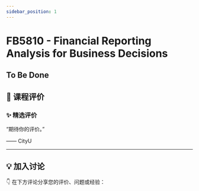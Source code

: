 ```yaml
---
sidebar_position: 1
---
```



# FB5810 - Financial Reporting Analysis for Business Decisions

## To Be Done

## **💬 课程评价**

### ✨ **精选评价**
<div className={commentStyles.commentBox}>
    <p className={commentStyles.commentText}>
        “期待你的评价。”
    </p>
    <p className={commentStyles.commentAuthor}>—— CityU</p>
</div>

---

## **💡 加入讨论**

👇 在下方评论分享您的评价、问题或经验：
<Utterances />

